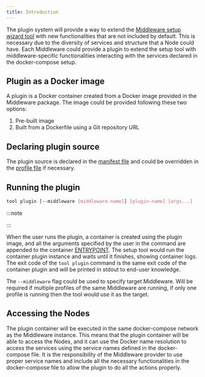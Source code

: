 ```yaml
---
title: Introduction
---
```


The plugin system will provide a way to extend the [Middleware setup wizard tool](../wizard/intro) with new functionalities that are not included by default. This is necessary due to the diversity of services and structure that a Node could have. Each Middleware could provide a plugin to extend the setup tool with middleware-specific functionalities interacting with the services declared in the docker-compose setup.

## Plugin as a Docker image

A plugin is a Docker container created from a Docker image provided in the Middleware package. The image could be provided following these two options:

1. Pre-built image
2. Built from a Dockerfile using a Git repository URL

## Declaring plugin source

The plugin source is declared in the [manifest file](/docs/packaging/manifest#plugin) and could be overridden in the [profile file](/docs/packaging/profiles#plugin_overrides) if necessary.

## Running the plugin

```bash
tool plugin [--middleware [middleware-name]] [plugin-name] [args...]
```

:::note

<NotCLIDisclaimer/>

:::

When the user runs the plugin, a container is created using the plugin image, and all the arguments specified by the user in the command are appended to the container [ENTRYPOINT](https://docs.docker.com/engine/reference/builder/#entrypoint). The setup tool would run the container plugin instance and waits until it finishes, showing container logs. The exit code of the `tool plugin` command is the same exit code of the container plugin and will be printed in stdout to end-user knowledge.

The `--middleware` flag could be used to specify target Middleware. Will be required if multiple profiles of the same Middleware are running, if only one profile is running then the tool would use it as the target.

## Accessing the Nodes

The plugin container will be executed in the same docker-compose network as the Middleware instance. This means that the plugin container will be able to access the Nodes, and it can use the Docker name resolution to access the services using the service names defined in the docker-compose file. It is the responsibility of the Middleware provider to use proper service names and include all the necessary functionalities in the docker-compose file to allow the plugin to do all the actions properly.
